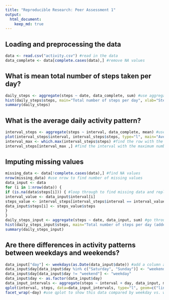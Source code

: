 ```yaml
---
title: "Reproducible Research: Peer Assessment 1"
output: 
  html_document:
    keep_md: true
---
```



## Loading and preprocessing the data

```r
data <- read.csv("activity.csv") #read in the data
data_complete <- data[complete.cases(data),] #remove NA values
```

## What is mean total number of steps taken per day?

```r
daily_steps <- aggregate(steps ~ date, data_complete, sum) #use aggregate function to calculate total number of steps per day
hist(daily_steps$steps, main="Total number of steps per day", xlab="Steps per day") #create histogram
summary(daily_steps)
```

## What is the average daily activity pattern?

```r
interval_steps <- aggregate(steps ~ interval, data_complete, mean) #use aggregate function to calculate the mean number of steps per interval
plot(interval_steps$interval, interval_steps$steps, type="l", main="Average number of steps", xlab="Intervals", ylab="Average number of steps") #make plot
interval_max <- which.max(interval_steps$steps) #find the row with the maximum number of steps
interval_steps[interval_max ,] #find the interval with the maximum number of steps
```

## Imputing missing values

```r
missing_data <- data[!complete.cases(data),] #find NA values
nrow(missing_data) #use nrow to find number of missing values
data_input <- data
for (i in 1:nrow(data)) { 
if (is.na(data$steps[i])) { #loop through to find missing data and replace
interval_value <- data_input$interval[i]
steps_value <- interval_steps[interval_steps$interval == interval_value,]
data_input$steps[i] <- steps_value$steps
}
}
daily_steps_input <- aggregate(steps ~ date, data_input, sum) #go through the same process as above, but with the input data
hist(daily_steps_input$steps, main="Total number of steps per day (added data)", xlab="Steps per day")
summary(daily_steps_input)
```

## Are there differences in activity patterns between weekdays and weekends?

```r
data_input["day"] <- weekdays(as.Date(data_input$date)) #add a column and categorize dates as either weekends or weekdays
data_input$day[data_input$day %in% c("Saturday", "Sunday")] <- "weekend"
data_input$day[data_input$day != "weekend"] <- "weekday"
data_input$day <- as.factor(data_input$day)
data_input_intervals <- aggregate(steps ~ interval + day, data_input, mean) #same aggregate function again
qplot(interval, steps, data=data_input_intervals, type="l", geom=c("line"), xlab="Intervals", ylab="Number of steps") + 
facet_wrap(~day) #use qplot to show this data compared by weekday vs. weekend
```